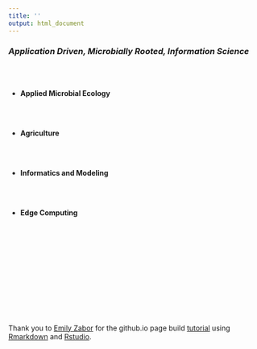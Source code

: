 ```yaml
---
title: ''
output: html_document
---
```


<link rel="stylesheet" href="styles.css" type="text/css">

### *Application Driven, Microbially Rooted, Information Science*

<br><br>

* **Applied Microbial Ecology**

<br><br>

* **Agriculture**

<br><br>

* **Informatics and Modeling**

<br><br>

* **Edge Computing**

<br><br>



<br><br><br><br><br><br><br><br> 



Thank you to [Emily Zabor](https://www.emilyzabor.com/) for the github.io page build  [tutorial](https://www.emilyzabor.com/tutorials/rmarkdown_websites_tutorial.html) using [Rmarkdown](https://rmarkdown.rstudio.com/) and [Rstudio](https://rstudio.com/).